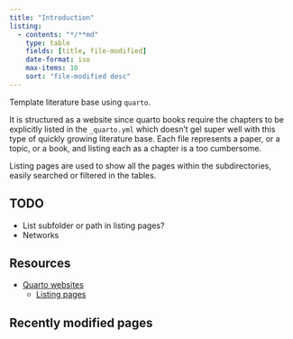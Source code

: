 ```yaml
---
title: "Introduction"
listing:
  - contents: "*/**md"
    type: table
    fields: [title, file-modified]
    date-format: iso
    max-items: 10
    sort: "file-modified desc"
---
```


Template literature base using `quarto`.

It is structured as a website since quarto books require the chapters
to be explicitly listed in the `_quarto.yml` which doesn't gel super 
well with this type of quickly growing literature base. Each file
represents a paper, or a topic, or a book, and listing each as a chapter
is a too cumbersome. 

Listing pages are used to show all the pages within the subdirectories,
easily searched or filtered in the tables. 


## TODO

- List subfolder or path in listing pages?
- Networks


## Resources


- [Quarto websites](https://quarto.org/docs/websites/)
	- [Listing pages](https://quarto.org/docs/websites/website-listings.html)


## Recently modified pages

